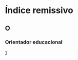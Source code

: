 

# Índice remissivo

## O

###  Orientador educacional

[1](barbosa_mini_guia.qmd#idx-orientador3)

